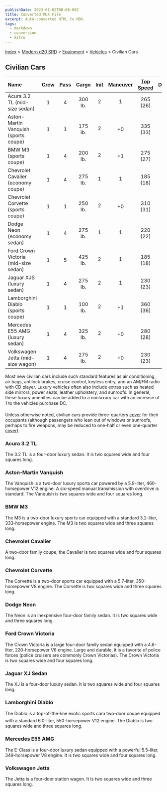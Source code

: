 ```yaml
---
publishDate: 2023-01-02T00:00:00Z
title: Converted MDX File
excerpt: Auto-converted HTML to MDX.
tags:
  - markdown
  - conversion
  - Astro
---
```






[Index](-index) > [Modern d20 SRD](modern-d20-srd-index) > [Equipment](modern-d20-srd-equipment-index) > [Vehicles](modern-d20-srd-equipment-equipment-vehicles) > Civilian Cars 




## Civilian Cars


| Name | [Crew](modern-d20-srd-equipment-equipment-vehicles) | [Pass](modern-d20-srd-equipment-equipment-vehicles) | [Cargo](modern-d20-srd-equipment-equipment-vehicles) | [Init](modern-d20-srd-equipment-equipment-vehicles) | [Maneuver](modern-d20-srd-equipment-equipment-vehicles) | [Top Speed](modern-d20-srd-equipment-equipment-vehicles) | [Defense](modern-d20-srd-equipment-equipment-vehicles) | [Hardness](modern-d20-srd-equipment-equipment-vehicles) | [Hit Points](modern-d20-srd-equipment-equipment-vehicles) | [Size](modern-d20-srd-equipment-equipment-vehicles) | [Purchase DC](modern-d20-srd-equipment-equipment-vehicles) | [Restriction](modern-d20-srd-equipment-equipment-vehicles) |
| :------ | :-----------------------------------------------------: | :-----------------------------------------------------: | :------------------------------------------------------: | :-----------------------------------------------------: | :---------------------------------------------------------: | :----------------------------------------------------------: | :--------------------------------------------------------: | :---------------------------------------------------------: | :-----------------------------------------------------------: | :-----------------------------------------------------: | :------------------------------------------------------------: | ------------------------------------------------------------: |
| Acura 3.2 TL (mid-size sedan) | 1 | 4 | 300 lb. | 2 | 1 | 265 (26) | 8 | 5 | 34 | H | 29 | Lic (+1) |
| Aston-Martin Vanquish (sports coupe) | 1 | 1 | 175 lb. | 2 | +0 | 335 (33) | 8 | 5 | 34 | H | 36 | Lic (+1) |
| BMW M3 (sports coupe) | 1 | 4 | 200 lb. | 2 | +1 | 275 (27) | 8 | 5 | 32 | H | 30 | Lic (+1) |
| Chevrolet Cavalier (economy coupe) | 1 | 4 | 275 lb. | 1 | 1 | 185 (18) | 9 | 5 | 30 | L | 26 | Lic (+1) |
| Chevrolet Corvette (sports coupe) | 1 | 1 | 250 lb. | 2 | +0 | 310 (31) | 8 | 5 | 32 | H | 30 | Lic (+1) |
| Dodge Neon (economy sedan) | 1 | 4 | 275 lb. | 1 | 1 | 220 (22) | 9 | 5 | 30 | L | 26 | Lic (+1) |
| Ford Crown Victoria (mid-size sedan) | 1 | 5 | 425 lb. | 2 | 1 | 185 (18) | 8 | 5 | 34 | H | 28 | Lic (+1) |
| Jaguar XJS (luxury sedan) | 1 | 4 | 275 lb. | 2 | 1 | 230 (23) | 8 | 5 | 34 | H | 32 | Lic (+1) |
| Lamborghini Diablo (sports coupe) | 1 | 1 | 100 lb. | 2 | +1 | 360 (36) | 8 | 5 | 34 | H | 37 | Lic (+1) |
| Mercedes E55 AMG (luxury sedan) | 1 | 4 | 325 lb. | 2 | +0 | 280 (28) | 8 | 5 | 34 | H | 32 | Lic (+1) |
| Volkswagen Jetta (mid-size wagon) | 1 | 4 | 275 lb. | 2 | +0 | 230 (23) | 8 | 5 | 32 | H | 28 | Lic (+1) |



Most new civilian cars include such standard features as air conditioning, air bags, antilock brakes, cruise control, keyless entry, and an AM/FM radio with CD player. Luxury vehicles often also include extras such as heated side mirrors, power seats, leather upholstery, and sunroofs. In general, these luxury amenities can be added to a nonluxury car with an increase of 1 to the vehicles purchase DC.


Unless otherwise noted, civilian cars provide three-quarters [cover](modern-d20-srd-combat-cover) for their occupants (although passengers who lean out of windows or sunroofs, perhaps to fire weapons, may be reduced to one-half or even one-quarter [cover](modern-d20-srd-combat-cover)).


### Acura 3.2 TL


The 3.2 TL is a four-door luxury sedan. It is two squares wide and four squares long.


### Aston-Martin Vanquish


The Vanquish is a two-door luxury sports car powered by a 5.9-liter, 460-horsepower V12 engine. A six-speed manual transmission with overdrive is standard. The Vanquish is two squares wide and four squares long.


### BMW M3


The M3 is a two-door luxury sports car equipped with a standard 3.2-liter, 333-horsepower engine. The M3 is two squares wide and three squares long.


### Chevrolet Cavalier


A two-door family coupe, the Cavalier is two squares wide and four squares long.


### Chevrolet Corvette


The Corvette is a two-door sports car equipped with a 5.7-liter, 350-horsepower V8 engine. The Corvette is two squares wide and three squares long.


### Dodge Neon


The Neon is an inexpensive four-door family sedan. It is two squares wide and three squares long.


### Ford Crown Victoria


The Crown Victoria is a large four-door family sedan equipped with a 4.6-liter, 220-horsepower V8 engine. Large and durable, it is a favorite of police forces (police cruisers are commonly Crown Victorias). The Crown Victoria is two squares wide and four squares long.


### Jaguar XJ Sedan


The XJ is a four-door luxury sedan. It is two squares wide and four squares long.


### Lamborghini Diablo


The Diablo is a top-of-the-line exotic sports cara two-door coupe equipped with a standard 6.0-liter, 550-horsepower V12 engine. The Diablo is two squares wide and three squares long.


### Mercedes E55 AMG


The E-Class is a four-door luxury sedan equipped with a powerful 5.5-liter, 349-horsepower V8 engine. It is two squares wide and four squares long.


### Volkswagen Jetta


The Jetta is a four-door station wagon. It is two squares wide and three squares long.



